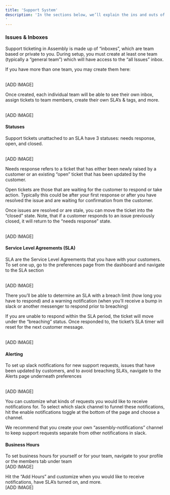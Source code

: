 ```yaml
---
title: 'Support System'
description: 'In the sections below, we’ll explain the ins and outs of Assembly’s support system. Everything from ticket queues, AI ticket assists, and more!  
'
---
```



### Issues & Inboxes

Support ticketing in Assembly is made up of “inboxes”, which are team based or private to you. During setup, you must create at least one team (typically a “general team”) which will have access to the “all Issues” inbox. 

If you have more than one team, you may create them here: 

<br/>
[ADD IMAGE]
<br/>

Once created, each individual team will be able to see their own inbox, assign tickets to team members, create their own SLA’s & tags, and more. 

<br/>
[ADD IMAGE]
<br/>

#### Statuses

Support tickets unattached to an SLA have 3 statuses: needs response, open, and closed. 

<br/>
[ADD IMAGE]
<br/>

Needs response refers to a ticket that has either been newly raised by a customer or an existing “open” ticket that has been updated by the customer. 

Open tickets are those that are waiting for the customer to respond or take action. Typically this could be after your first response or after you have resolved the issue and are waiting for confirmation from the customer. 

Once issues are resolved or are stale, you can move the ticket into the “closed” state. Note, that if a customer responds to an issue previously closed, it will return to the “needs response” state. 

<br/>
[ADD IMAGE]
<br/>

#### Service Level Agreements (SLA)

SLA are the Service Level Agreements that you have with your customers. To set one up, go to the preferences page from the dashboard and navigate to the SLA section 

<br/>
[ADD IMAGE]
<br/>


There you’ll be able to determine an SLA with a breach limit (how long you have to respond) and a warning notification (when you’ll receive a bump in slack or another messenger to respond prior to breaching) 

If you are unable to respond within the SLA period, the ticket will move under the “breaching” status. Once responded to, the ticket’s SLA timer will reset for the next customer message. 

<br/>
[ADD IMAGE]
<br/>

#### Alerting

To set up slack notifications for new support requests, issues that have been updated by customers, and to avoid breaching SLA’s, navigate to the Alerts page underneath preferences

<br/>
[ADD IMAGE]
<br/>

You can customize what kinds of requests you would like to receive notifications for. To select which slack channel to funnel these notifications, hit the enable notifications toggle at the bottom of the page and choose a channel. 

We recommend that you create your own “assembly-notifications” channel to keep support requests separate from other notifications in slack. 

#### Business Hours
To set business hours for yourself or for your team, navigate to your profile or the members tab under team 
<br/>
[ADD IMAGE]
<br/>

Hit the “Add Hours” and customize when you would like to receive notifications, have SLA’s turned on, and more. 
<br/>
[ADD IMAGE]
<br/>